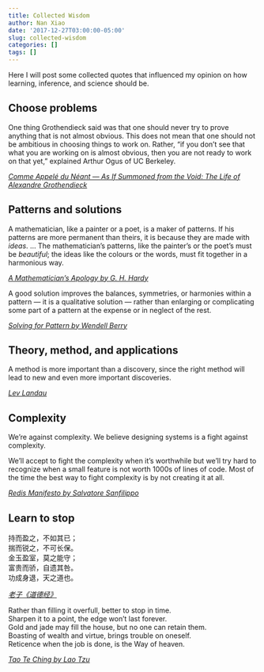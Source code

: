 ```yaml
---
title: Collected Wisdom
author: Nan Xiao
date: '2017-12-27T03:00:00-05:00'
slug: collected-wisdom
categories: []
tags: []
---
```


Here I will post some collected quotes that influenced my opinion on how learning, inference, and science should be.

## Choose problems

One thing Grothendieck said was that one should never try to prove anything that is not almost obvious. This does not mean that one should not be ambitious in choosing things to work on. Rather, "if you don't see that what you are working on is almost obvious, then you are not ready to work on that yet," explained Arthur Ogus of UC Berkeley.

_[Comme Appelé du Néant — As If Summoned from the Void: The Life of Alexandre Grothendieck](http://www.ams.org/notices/200410/fea-grothendieck-part2.pdf)_

## Patterns and solutions

A mathematician, like a painter or a poet, is a maker of patterns. If his patterns are more permanent than theirs, it is because they are made with _ideas_. ... The mathematician's patterns, like the painter's or the poet's must be _beautiful_; the ideas like the colours or the words, must fit together in a harmonious way.

_[A Mathematician's Apology by G. H. Hardy](https://www.math.ualberta.ca/mss/misc/A%20Mathematician's%20Apology.pdf)_

A good solution improves the balances, symmetries, or harmonies within a pattern — it is a qualitative solution — rather than enlarging or complicating some part of a pattern at the expense or in neglect of the rest.

<em>[Solving for Pattern by Wendell Berry](http://www.seedbed.org/wp-content/uploads/2013/09/Berry_Solving_for_Pattern.pdf)</em>

## Theory, method, and applications

A method is more important than a discovery, since the right method will lead to new and even more important discoveries.

_[Lev Landau](https://www.math.columbia.edu/~woit/TheCase.pdf)_

## Complexity

We're against complexity. We believe designing systems is a fight against complexity.

We'll accept to fight the complexity when it's worthwhile but we'll try hard to recognize when a small feature is not worth 1000s of lines of code. Most of the time the best way to fight complexity is by not creating it at all.

_[Redis Manifesto by Salvatore Sanfilippo](http://oldblog.antirez.com/post/redis-manifesto.html)_

## Learn to stop

持而盈之，不如其已；<br>
揣而锐之，不可长保。<br>
金玉盈室，莫之能守；<br>
富贵而骄，自遗其咎。<br>
功成身退，天之道也。

<em>[老子《道德经》](https://zh.wikipedia.org/wiki/%E8%80%81%E5%AD%90_(%E6%9B%B8))</em>

Rather than filling it overfull, better to stop in time.<br>
Sharpen it to a point, the edge won't last forever.<br>
Gold and jade may fill the house, but no one can retain them.<br>
Boasting of wealth and virtue, brings trouble on oneself.<br>
Reticence when the job is done, is the Way of heaven.

<em>[Tao Te Ching by Lao Tzu](https://en.wikipedia.org/wiki/Tao_Te_Ching)</em>
